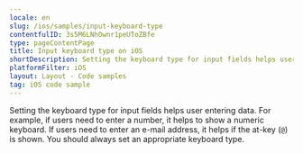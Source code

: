```yaml
---
locale: en
slug: /ios/samples/input-keyboard-type
contentfulID: 3s5M6LNhOwnr1peUToZBfe
type: pageContentPage
title: Input keyboard type on iOS
shortDescription: Setting the keyboard type for input fields helps user entering data.
platformFilter: iOS
layout: Layout - Code samples
tag: iOS code sample
---
```


Setting the keyboard type for input fields helps user entering data. For example, if users need to enter a number, it helps to show a numeric keyboard. If users need to enter an e-mail address, it helps if the at-key (`@`) is shown. You should always set an appropriate keyboard type.

<CodeSample id="input-keyboard-type" locale="en" platform="ios"/>